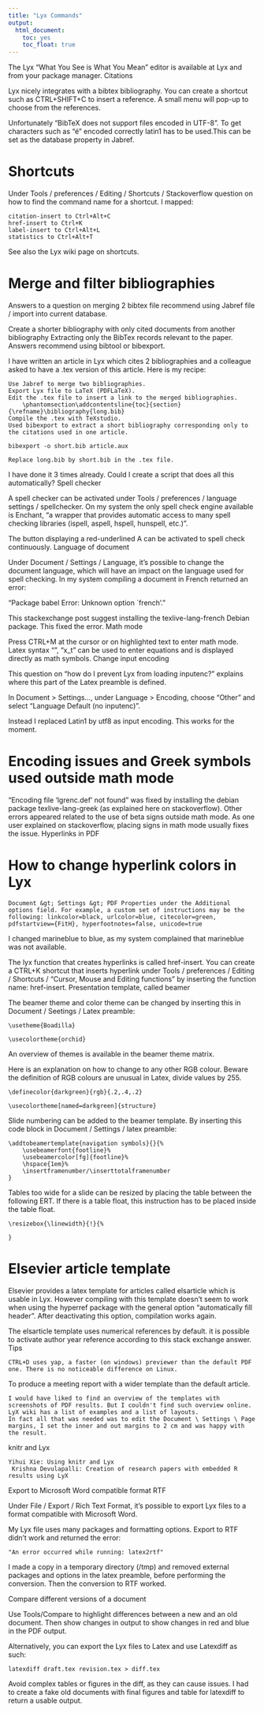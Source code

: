 ```yaml
---
title: "Lyx Commands"
output: 
  html_document: 
    toc: yes
    toc_float: true
---
```



The Lyx "What You See is What You Mean" editor is available at Lyx and from your package manager.
Citations

Lyx nicely integrates with a bibtex bibliography. You can create a shortcut such as CTRL+SHIFT+C to insert a reference. A small menu will pop-up to choose from the references.


Unfortunately  "BibTeX does not support files encoded in UTF-8". To get characters such as "é" encoded correctly latin1 has to be used.This can be set as the database property in Jabref.

# Shortcuts

Under Tools / preferences / Editing / Shortcuts /  Stackoverflow question on how to find the command name for a shortcut. I mapped:

    citation-insert to Ctrl+Alt+C 
    href-insert to Ctrl+K
    label-insert to Ctrl+Alt+L
    statistics to Ctrl+Alt+T

See also the Lyx wiki page on shortcuts.

# Merge and filter bibliographies 

Answers to a question on merging 2 bibtex file recommend using Jabref file / import into current database.


Create a shorter bibliography with only cited documents from another bibliography Extracting only the BibTex records relevant to the paper. Answers recommend using bibtool or bibexport.


I have written an article in Lyx which cites 2 bibliographies and a colleague asked to have a .tex version of this article. Here is my recipe:

    Use Jabref to merge two bibliographies. 
    Export Lyx file to LaTeX (PDFLaTeX).
    Edit the .tex file to insert a link to the merged bibliographies. 
        \phantomsection\addcontentsline{toc}{section}{\refname}\bibliography{long.bib} 
    Compile the .tex with TeXstudio. 
    Used bibexport to extract a short bibliography corresponding only to the citations used in one article.

    bibexport -o short.bib article.aux 

    Replace long.bib by short.bib in the .tex file.

I have done it 3 times already. Could I create a script that does all this automatically?
Spell checker

A spell checker can be activated under Tools / preferences / language settings / spellchecker. On my system the only spell check engine available is Enchant, "a wrapper that provides automatic access to many spell checking libraries (ispell, aspell, hspell, hunspell, etc.)".


The button displaying a red-underlined A can be activated to spell check continuously.
Language of document

Under Document / Settings / Language, it's possible to change the document language, which will have an impact on the language used for spell checking. In my system compiling a document in French returned an error:

"Package babel Error: Unknown option `french'."

This stackexchange post suggest installing the texlive-lang-french Debian package. This fixed the error.
Math mode

Press CTRL+M at the cursor or on highlighted text to enter math mode. Latex syntax "\beta", "x_t" can be used to enter equations and is displayed directly as math symbols.
Change input encoding

This question on "how do I prevent  Lyx from loading inputenc?" explains where this part of the Latex preamble is defined.

In Document &gt; Settings..., under Language &gt; Encoding, choose "Other" and select "Language Default (no inputenc)".


Instead I replaced Latin1 by utf8 as input encoding. This works for the moment.

# Encoding issues and Greek symbols used outside math mode

"Encoding file 'lgrenc.def' not found"  was fixed by installing the debian package texlive-lang-greek (as explained here on stackoverflow). Other errors appeared related to the use of beta signs outside math mode. As one user explained on stackoverflow, placing \beta signs in math mode usually fixes the issue.
Hyperlinks in PDF


# How to change hyperlink colors in Lyx

    Document &gt; Settings &gt; PDF Properties under the Additional options field. For example, a custom set of instructions may be the following: linkcolor=black, urlcolor=blue, citecolor=green, pdfstartview={FitH}, hyperfootnotes=false, unicode=true  

I changed marineblue to blue, as my system complained that marineblue was not available.


The lyx function that creates hyperlinks is called href-insert. You can create a CTRL+K shortcut that inserts hyperlink under Tools / preferences / Editing / Shortcuts / "Cursor, Mouse and Editing functions" by inserting the function name: href-insert.
Presentation template, called beamer

The beamer theme and color theme can be changed by inserting this in Document / Seetings / Latex preamble:

    \usetheme{Boadilla}

    \usecolortheme{orchid}

An overview of themes is available in the beamer theme matrix.

Here is an explanation on how to change to any other RGB colour. Beware the definition of RGB colours are unusual in Latex, divide values by 255.

    \definecolor{darkgreen}{rgb}{.2,.4,.2}

    \usecolortheme[named=darkgreen]{structure}


Slide numbering can be added to the beamer template. By inserting this code block in Document / Settings / latex preamble:

    \addtobeamertemplate{navigation symbols}{}{%
        \usebeamerfont{footline}%
        \usebeamercolor[fg]{footline}%
        \hspace{1em}%
        \insertframenumber/\inserttotalframenumber
    }

Tables too wide for a slide can be resized by placing the table between the following ERT. If there is a table float, this instruction has to be placed inside the table float.

    \resizebox{\linewidth}{!}{%

    } 


# Elsevier article template

Elsevier provides a latex template for articles called elsarticle which is usable in Lyx. However compiling with this template doesn't seem to work when using the hyperref package with the general option "automatically fill header". After deactivating this option, compilation works again.


The elsarticle template uses numerical references by default. it is possible to activate author year reference according to this stack exchange answer.
 Tips

    CTRL+D uses yap, a faster (on windows) previewer than the default PDF one. There is no noticeable difference on Linux.


To produce a meeting report with a wider template than the default article.

    I would have liked to find an overview of the templates with screenshots of PDF results. But I couldn't find such overview online. LyX wiki has a list of examples and a list of layouts. 
    In fact all that was needed was to edit the Document \ Settings \ Page margins, I set the inner and out margins to 2 cm and was happy with the result.

knitr and Lyx

    Yihui Xie: Using knitr and Lyx
     Krishna Devulapalli: Creation of research papers with embedded R results using LyX

Export to Microsoft Word compatible format RTF

Under File / Export / Rich Text Format, it's possible to export Lyx files to a format compatible with Microsoft Word.

My Lyx file uses many packages and formatting options. Export to RTF didn't work and returned the error:

    "An error occurred while running: latex2rtf" 

I made a copy in a temporary directory (/tmp) and removed external packages and options in the latex preamble, before performing the conversion. Then the conversion to RTF worked.


Compare different versions of a document

Use Tools/Compare to highlight differences between a new and an old document. Then show changes in output to show changes in red and blue in the PDF output.

Alternatively, you can export the Lyx files to Latex and use Latexdiff as such:

    latexdiff draft.tex revision.tex > diff.tex

Avoid complex tables or figures in the diff, as they can cause issues. I had to create a fake old documents with final figures and table for latexdiff to return a usable output.

